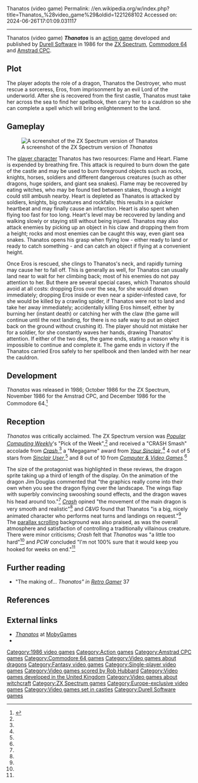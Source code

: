 Thanatos (video game)
Permalink: //en.wikipedia.org/w/index.php?title=Thanatos_%28video_game%29&oldid=1221268102
Accessed on: 2024-06-26T17:01:09.031117



------
Thanatos (video game)
{{Infobox video game
|title  = Thanatos
|image = File:Thanatos_Commodore_64_Cover_Art.jpg
|caption = Commodore 64 cover art
|developer = [[Durell Software]]
|publisher = Durell Software
|designer = Mike Richardson
|programmer = Rod Barrington
|composer = Julian Breeze (original [[AY-3-8910]] song) <br> [[Rob Hubbard]] (Commodore 64 arrangement)
|released = {{vgrelease|EU|1986}} '''ZX Spectrum'''<br>October 1986<br>'''Amstrad CPC'''<br> November 1986<br>'''Commodore 64'''<br>December 1986
|genre = [[Action game]]
|modes = [[Single-player video game|Single-player]]
|platforms = [[ZX Spectrum]], [[Commodore 64]], [[Amstrad CPC]]
}}
'''''Thanatos''''' is an [[action game]] developed and published by [[Durell Software]] in 1986 for the [[ZX Spectrum]], [[Commodore 64]] and [[Amstrad CPC]].

==Plot==
The player adopts the role of a dragon, Thanatos the Destroyer, who must rescue a sorceress, Eros, from imprisonment by an evil Lord of the underworld. After she is recovered from the first castle, Thanatos must take her across the sea to find her spellbook, then carry her to a cauldron so she can complete a spell which will bring enlightenment to the land.

==Gameplay==
[[Image:ThanatosZX.png|thumb|left|A screenshot of the ZX Spectrum version of ''Thanatos'']]

The [[player character]] Thanatos has two resources: Flame and Heart. Flame is expended by breathing fire. This attack is required to burn down the gate of the castle and may be used to burn foreground objects such as rocks, knights, horses, soldiers and different dangerous creatures (such as other dragons, huge spiders, and giant sea snakes). Flame may be recovered by eating witches, who may be found tied between stakes, though a knight could still ambush nearby. Heart is depleted as Thanatos is attacked by soldiers, knights, big creatures and rockfalls; this results in a quicker heartbeat and may finally cause an infarction. Heart is also spent when flying too fast for too long. Heart's level may be recovered by landing and walking slowly or staying still without being injured. Thanatos may also attack enemies by picking up an object in his claw and dropping them from a height; rocks and most enemies can be caught this way, even giant sea snakes. Thanatos opens his grasp when flying low - either ready to land or ready to catch something - and can catch an object if flying at a convenient height.

Once Eros is rescued, she clings to Thanatos's neck, and rapidly turning may cause her to fall off. This is generally as well, for Thanatos can usually land near to wait for her climbing back; most of his enemies do not pay attention to her. But there are several special cases, which Thanatos should avoid at all costs: dropping Eros over the sea, for she would drown immediately; dropping Eros inside or even near a spider-infested cave, for she would be killed by a crawling spider, if Thanatos were not to land and take her away immediately; accidentally killing Eros himself, either by burning her (instant death) or catching her with the claw (the game will continue until the next landing, for there is no safe way to put an object back on the ground without crushing it). The player should not mistake her for a soldier, for she constantly waves her hands, drawing Thanatos' attention. If either of the two dies, the game ends, stating a reason why it is impossible to continue and complete it. The game ends in victory if the Thanatos carried Eros safely to her spellbook and then landed with her near the cauldron.

==Development==
''Thanatos'' was released in 1986; October 1986 for the ZX Spectrum, November 1986 for the Amstrad CPC, and December 1986 for the Commodore 64.<ref>{{cite magazine|magazine=[[Crash (magazine)|Crash]]|title=Thanatos Magazine Advertisement|date=December 1986|issue=35|page=142|publisher=Newsfield|issn=0954-8661|url=https://archive.org/details/crash-magazine-35/page/n141/mode/2up}}</ref>

==Reception==
{{Video game reviews
| rev1 = ''[[Crash (magazine)|Crash]]''
| rev1Score = 93% (Spectrum)<ref name=crash35/>
| rev2 = ''[[Your Sinclair]]''
| rev2Score =9/10 (Spectrum)<ref name=yoursinclair13 />
| rev3 = ''[[Computer & Video Games]]''
| rev3Score = 8/10 (Spectrum)<ref name=CVG64/>
| rev4 = ''[[Sinclair User]]''
| rev4Score = {{rating|4|5}} (Spectrum)<ref name=sinclairuser57/>
| award1Pub = ''Crash''
| award1 = Smash<ref>Game review, Crash magazine, [[Newsfield Publications]], issue 35, December 1986</ref>
}}
''Thanatos'' was critically acclaimed. The ZX Spectrum version was ''[[Popular Computing Weekly]]'''s "Pick of the Week",<ref name=compweek/> and received a "CRASH Smash" accolade from ''[[Crash (magazine)|Crash]]'',<ref name=crash35/> a "Megagame" award from ''[[Your Sinclair]]'',<ref name=yoursinclair13/> 4 out of 5 stars from ''[[Sinclair User]]'',<ref name=sinclairuser57/> and 8 out of 10 from ''[[Computer & Video Games]]''.<ref name=CVG64/>

The size of the protagonist was highlighted in these reviews, the dragon sprite taking up a third of length of the display. On the animation of the dragon Jim Douglas commented that "the graphics really come into their own when you see the dragon flying over the landscape. The wings flap with superbly convincing swooshing sound effects, and the dragon waves his head around too."<ref name=sinclairuser57/> ''[[Crash (magazine)|Crash]]'' opined "the movement of the main dragon is very smooth and realistic"<ref name=crash35/> and ''C&VG'' found that Thanatos "is a big, nicely animated character who performs neat turns and landings on request."<ref name=CVG64/> The [[parallax scrolling]] background was also praised, as was the overall atmosphere and satisfaction of controlling a traditionally villainous creature. There were minor criticisms; ''Crash'' felt that ''Thanatos'' was "a little too hard"<ref name=crash35/> and ''PCW'' concluded "I'm not 100% sure that it would keep you hooked for weeks on end."<ref name=compweek/>

==Further reading==
*"The making of... ''Thanatos" in [[Retro Gamer]]'' 37

==References==
{{reflist|refs=
<ref name=compweek>{{cite magazine|magazine=[[Popular Computing Weekly]]|issn=0265-0509|title=New Releases: Fantastic Adventure from Durell|date=October 1986|pages=44–45|volume=5|issue=43|url=https://archive.org/details/popular-computing-weekly-1986-10-23/page/n43/mode/2up|publisher=Sunshine Publications|first=John|last=Cook}}</ref>
<ref name=crash35>{{cite magazine|magazine=[[Crash (magazine)|Crash]]|title=Thanatos|date=December 1986|issue=35|pages=152–153|publisher=Newsfield|issn=0954-8661|url=https://archive.org/details/crash-magazine-35/page/n151/mode/2up}}</ref>
<ref name=yoursinclair13>{{cite magazine|magazine=[[Your Sinclair]]|title=Screen Shots: Thanatos|date=December 1986|issue=13|page=85|publisher=Sportscene Specialist Press|url=https://archive.org/details/your-sinclair-13/page/n85/mode/2up|issn=0269-6983|first=Phil|last=South}}</ref>
<ref name=CVG64>{{cite magazine|magazine=[[Computer & Video Games]]|title=C+VG Reviews: Thanatos|issue=63|page=21|date=January 1987|issn=0261-3697|first=Tim|last=Metcalfe|url=https://archive.org/details/computer-video-games-magazine-063/page/n19/mode/2up}}</ref>
<ref name=sinclairuser57>{{cite magazine|magazine=[[Sinclair User]]|title=Arcade Review: Thanatos|first=Jim|last=Douglas|issue=57|date=December 1986|publisher=EMAP Business & Computer Publications|url=https://archive.org/details/sinclair-user-magazine-057/page/n43/mode/2up|issn=0262-5458}}</ref>
}}

==External links==
*[http://www.mobygames.com/game/thanatos ''Thanatos''] at [[MobyGames]]
*{{WoS game|id=0005218|name=Thanatos}}

[[Category:1986 video games]]
[[Category:Action games]]
[[Category:Amstrad CPC games]]
[[Category:Commodore 64 games]]
[[Category:Video games about dragons]]
[[Category:Fantasy video games]]
[[Category:Single-player video games]]
[[Category:Video games scored by Rob Hubbard]]
[[Category:Video games developed in the United Kingdom]]
[[Category:Video games about witchcraft]]
[[Category:ZX Spectrum games]]
[[Category:Europe-exclusive video games]]
[[Category:Video games set in castles]]
[[Category:Durell Software games]]